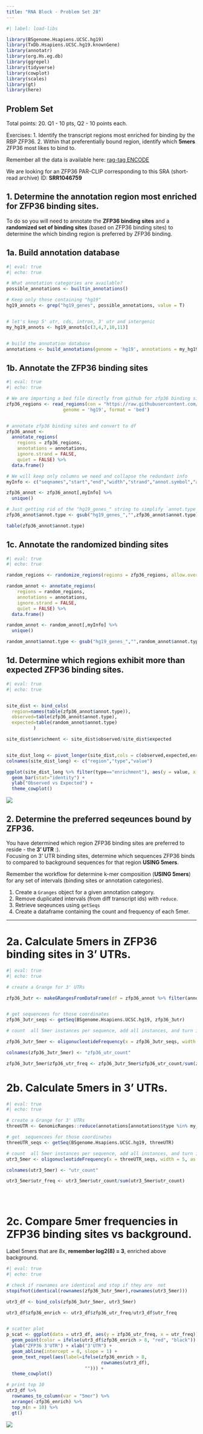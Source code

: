 ```yaml
---
title: "RNA Block - Problem Set 28"
---
```



```r
#| label: load-libs

library(BSgenome.Hsapiens.UCSC.hg19)
library(TxDb.Hsapiens.UCSC.hg19.knownGene)
library(annotatr)
library(org.Hs.eg.db)
library(ggrepel)
library(tidyverse)
library(cowplot)
library(scales) 
library(gt)
library(here)

```


## Problem Set

Total points: 20. Q1 - 10 pts, Q2 - 10 points each.

Exercises: 1. Identify the transcript regions most enriched for binding by the RBP ZFP36. 2. Within that preferentially bound region, identify which **5mers** ZFP36 most likes to bind to.


Remember all the data is available here: [rag-tag ENCODE](https://github.com/BIMSBbioinfo/RCAS_meta-analysis)  

We are looking for an ZFP36 PAR-CLIP corresponding to this SRA (short-read archive) ID: **SRR1046759**  
	

## 1. Determine the annotation region most enriched for ZFP36  binding sites.

To do so you will need to annotate the **ZFP36 binding sites** and a **randomized set of binding sites** (based on ZFP36 binding sites) to determine the which binding region is preferred by ZFP36 binding.

## 1a. Build annotation database  

```r
#| eval: true
#| echo: true

# What annotation categories are available?
possible_annotations <- builtin_annotations()

# Keep only those containing "hg19"
hg19_annots <- grep("hg19_genes", possible_annotations, value = T)


# let's keep 5' utr, cds, intron, 3' utr and intergenic
my_hg19_annots <- hg19_annots[c(3,4,7,10,11)]


# build the annotation database
annotations <- build_annotations(genome = 'hg19', annotations = my_hg19_annots)

```


## 1b. Annotate the ZFP36 binding sites

```r
#| eval: true
#| echo: true

# We are importing a bed file directly from github for zfp36 binding sites
zfp36_regions <- read_regions(con = "https://raw.githubusercontent.com/BIMSBbioinfo/RCAS_meta-analysis/master/rbp-binding-sites/SRR1046759.clusters.bed",
                     genome = 'hg19', format = 'bed')


# annotate zfp36 binding sites and convert to df
zfp36_annot <-
  annotate_regions(
    regions = zfp36_regions,
    annotations = annotations,
    ignore.strand = FALSE,
    quiet = FALSE) %>%
  data.frame()

# We will keep only columns we need and collapse the redundant info
myInfo <- c("seqnames","start","end","width","strand","annot.symbol","annot.type")

zfp36_annot <- zfp36_annot[,myInfo] %>%
  unique() 

# Just getting rid of the "hg19_genes_" string to simplify `annot.type`
zfp36_annot$annot.type <- gsub("hg19_genes_","",zfp36_annot$annot.type)

table(zfp36_annot$annot.type)
```

## 1c. Annotate the randomized binding sites

```r
#| eval: true
#| echo: true

random_regions <- randomize_regions(regions = zfp36_regions, allow.overlaps = TRUE, per.chromosome = TRUE)

random_annot <- annotate_regions(
    regions = random_regions,
    annotations = annotations,
    ignore.strand = FALSE,
    quiet = FALSE) %>%
  data.frame()

random_annot <- random_annot[,myInfo] %>%
  unique() 

random_annot$annot.type <- gsub("hg19_genes_","",random_annot$annot.type)

```

## 1d. Determine which regions exhibit more  than expected ZFP36 binding sites.

```r
#| eval: true
#| echo: true


site_dist <- bind_cols(
  region=names(table(zfp36_annot$annot.type)),
  observed=table(zfp36_annot$annot.type),
  expected=table(random_annot$annot.type)
          )

site_dist$enrichment <- site_dist$observed/site_dist$expected


site_dist_long <- pivot_longer(site_dist,cols = c(observed,expected,enrichment))
colnames(site_dist_long) <- c("region","type","value")

ggplot(site_dist_long %>% filter(type=="enrichment"), aes(y = value, x = region)) +
  geom_bar(stat="identity") +
  ylab("Observed vs Expected") +
  theme_cowplot()


```

![](/img/block-rna/zfp36_enrich.png)

## 2. Determine the preferred seqeunces bound by **ZFP36**. 

You have determined which region ZFP36 binding sites are preferred to reside -  the **3' UTR** :).  
Focusing on 3'  UTR binding  sites, determine which sequences ZFP36 binds to compared to background sequences for that region **USING 5mers**.

Remember the workflow for determine k-mer composition (**USING 5mers**) for any set of intervals (binding sites or annotation categories).

1. Create a `Granges` object for a given annotation category.  
2. Remove duplicated intervals (from diff transcript  ids) with `reduce`.   
3. Retrieve seqeunces using  `getSeqs`
4. Create a dataframe containing the count and frequency of each 5mer.

----

# 2a. Calculate 5mers in ZFP36 binding sites in 3' UTRs.  



```r
#| eval: true
#| echo: true

# create a Grange for 3' UTRs 

zfp36_3utr <- makeGRangesFromDataFrame(df = zfp36_annot %>% filter(annot.type=="3UTRs"), ignore.strand = F, seqnames.field = "seqnames", start.field = "start", end.field = "end", strand.field = "strand", keep.extra.columns = T)


# get sequencees for those coordinates
zfp36_3utr_seqs <- getSeq(BSgenome.Hsapiens.UCSC.hg19, zfp36_3utr)

# count  all 5mer instances per sequence, add all instances, and turn into a dataframe with column name counts

zfp36_3utr_5mer <- oligonucleotideFrequency(x = zfp36_3utr_seqs, width = 5, as.prob = F, simplify.as="matrix") %>% colSums(.) %>% as.data.frame()

colnames(zfp36_3utr_5mer) <- "zfp36_utr_count"

zfp36_3utr_5mer$zfp36_utr_freq <- zfp36_3utr_5mer$zfp36_utr_count/sum(zfp36_3utr_5mer$zfp36_utr_count)

```


# 2b. Calculate 5mers in 3' UTRs.  


```r
#| eval: true
#| echo: true

# create a Grange for 3' UTRs 
threeUTR <- GenomicRanges::reduce(annotations[annotations$type %in% my_hg19_annots[4]])

# get  sequencees for those coordinates
threeUTR_seqs <- getSeq(BSgenome.Hsapiens.UCSC.hg19, threeUTR)

# count  all 5mer instances per sequence, add all instances, and turn into a dataframe with column name counts
utr3_5mer <- oligonucleotideFrequency(x = threeUTR_seqs, width = 5, as.prob = F, simplify.as="matrix") %>% colSums(.) %>% as.data.frame()

colnames(utr3_5mer) <- "utr_count"

utr3_5mer$utr_freq <- utr3_5mer$utr_count/sum(utr3_5mer$utr_count)


  
```

# 2c. Compare 5mer frequencies in ZFP36 binding sites vs background.

Label 5mers that are 8x, **remember log2(8) = 3**, enriched above  background.


```r
#| eval: true
#| echo: true

# check if rownames are identical and stop if they are  not
stopifnot(identical(rownames(zfp36_3utr_5mer),rownames(utr3_5mer)))

utr3_df <- bind_cols(zfp36_3utr_5mer, utr3_5mer)

utr3_df$zfp36_enrich <- utr3_df$zfp36_utr_freq/utr3_df$utr_freq


# scatter plot
p_scat <- ggplot(data = utr3_df, aes(y = zfp36_utr_freq, x = utr_freq)) +
  geom_point(color = ifelse(utr3_df$zfp36_enrich > 8, "red", "black")) +
  ylab("ZFP36 3'UTR") + xlab("3'UTR") +
  geom_abline(intercept = 0, slope = 1) +
  geom_text_repel(aes(label=ifelse(zfp36_enrich > 8,
                                   rownames(utr3_df),
                             ""))) +
  theme_cowplot()  

# print top 10 
utr3_df %>%
  rownames_to_column(var = "5mer") %>%
  arrange(-zfp36_enrich) %>%
  top_n(n = 10) %>%
  gt()


```

![](/img/block-rna/zfp36_scatter.png)